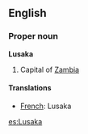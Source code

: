 ==English==

===Proper noun===
'''Lusaka'''
# Capital of [[Zambia]]

====Translations====

*[[French]]: Lusaka

[[es:Lusaka]]